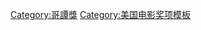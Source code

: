 {{Navbox
|name = Gotham Awards
|title = [[哥谭奖]]
|state = {{{state|autocollapse}}}
|listclass = hlist
|group1 = 常設獎項
|list1 =
* {{le|哥譚獨立電影獎最佳劇情片|Gotham Independent Film Award for Best Feature|最佳劇情片}}
* {{le|哥譚獨立電影獎最佳紀錄片|Gotham Independent Film Award for Best Documentary|最佳紀錄片}}
* {{le|哥譚獨立電影獎最佳國際劇情片|Gotham Independent Film Award for Best International Feature|最佳國際劇情片}}
* {{le|哥譚獨立電影獎最佳劇本|Gotham Independent Film Award for Best Screenplay|最佳劇本}}
* {{le|哥譚獨立電影獎突破演員|Gotham Independent Film Award for Breakthrough Actor|突破演員}}
* {{le|哥譚獨立電影獎突破導演|Gotham Independent Film Award for Breakthrough Director|突破導演}}
* {{le|哥譚獨立電影獎突破非虛構系列|Gotham Independent Film Award for Breakthrough Nonfiction Series|突破非虛構系列}}
* {{le|哥譚獨立電影獎突破劇集－長篇|Gotham Independent Film Award for Breakthrough Series – Long Form|突破劇集－長篇}}
* {{le|哥譚獨立電影獎突破劇集－短篇|Gotham Independent Film Award for Breakthrough Series – Short Form|突破劇集－短篇}}
* {{le|哥譚獨立電影獎最佳主角演出|Gotham Independent Film Award for Outstanding Lead Performance|最佳主角演出}}
* {{le|哥譚獨立電影獎最佳新劇集演出|Gotham Independent Film Award for Outstanding Performance in a New Series|最佳新劇集演出}}
* {{le|哥譚獨立電影獎最佳配角演出|Gotham Independent Film Award for Outstanding Supporting Performance|最佳配角演出}}

|group2 = 停頒獎項
|list2 =
* {{le|哥譚獨立電影獎最佳男演員|Gotham Independent Film Award for Best Actor|最佳男演員}}
* {{le|哥譚獨立電影獎最佳女演員|Gotham Independent Film Award for Best Actress|最佳女演員}}
* {{le|哥譚獨立電影獎最佳整體演出|Gotham Independent Film Award for Best Ensemble Cast|最佳整體演出}}

|group3 = 歷屆名單
|list3 =
* {{le|1991年哥譚獨立電影獎|Gotham Independent Film Awards 1991|1991}}
* {{le|1992年哥譚獨立電影獎|Gotham Independent Film Awards 1992|1992}}
* {{le|1993年哥譚獨立電影獎|Gotham Independent Film Awards 1993|1993}}
* {{le|1994年哥譚獨立電影獎|Gotham Independent Film Awards 1994|1994}}
* {{le|1995年哥譚獨立電影獎|Gotham Independent Film Awards 1995|1995}}
* {{le|1996年哥譚獨立電影獎|Gotham Independent Film Awards 1996|1996}}
* {{le|1997年哥譚獨立電影獎|Gotham Independent Film Awards 1997|1997}}
* {{le|1998年哥譚獨立電影獎|Gotham Independent Film Awards 1998|1998}}
* {{le|1999年哥譚獨立電影獎|Gotham Independent Film Awards 1999|1999}}
* {{le|2000年哥譚獨立電影獎|Gotham Independent Film Awards 2000|2000}}
* {{le|2001年哥譚獨立電影獎|Gotham Independent Film Awards 2001|2001}}
* {{le|2002年哥譚獨立電影獎|Gotham Independent Film Awards 2002|2002}}
* {{le|2003年哥譚獨立電影獎|Gotham Independent Film Awards 2003|2003}}
* {{le|2004年哥譚獨立電影獎|Gotham Independent Film Awards 2004|2004}}
* {{le|2005年哥譚獨立電影獎|Gotham Independent Film Awards 2005|2005}}
* {{le|2006年哥譚獨立電影獎|Gotham Independent Film Awards 2006|2006}}
* {{le|2007年哥譚獨立電影獎|Gotham Independent Film Awards 2007|2007}}
* {{le|2008年哥譚獨立電影獎|Gotham Independent Film Awards 2008|2008}}
* {{le|2009年哥譚獨立電影獎|Gotham Independent Film Awards 2009|2009}}
* {{le|2010年哥譚獨立電影獎|Gotham Independent Film Awards 2010|2010}}
* {{le|2011年哥譚獨立電影獎|Gotham Independent Film Awards 2011|2011}}
* {{le|2012年哥譚獨立電影獎|Gotham Independent Film Awards 2012|2012}}
* {{le|2013年哥譚獨立電影獎|Gotham Independent Film Awards 2013|2013}}
* {{le|2014年哥譚獨立電影獎|Gotham Independent Film Awards 2014|2014}}
* {{le|2015年哥譚獨立電影獎|Gotham Independent Film Awards 2015|2015}}
* [[2016年哥譚獨立電影獎|2016]]
* [[2017年哥譚獨立電影獎|2017]]
* {{le|2018年哥譚獨立電影獎|Gotham Independent Film Awards 2018|2018}}
* {{le|2019年哥譚獨立電影獎|Gotham Independent Film Awards 2019|2019}}
* [[2020年哥譚獨立電影獎|2020]]
* [[2021年哥譚獨立電影獎|2021]]

}}<noinclude>
{{collapsible option}}
[[Category:哥譚獎]]
[[Category:美国电影奖项模板]]
</noinclude>